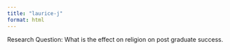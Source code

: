 ```yaml
---
title: "laurice-j"
format: html
---
```


Research Question: What is the effect on religion on post graduate success. 
